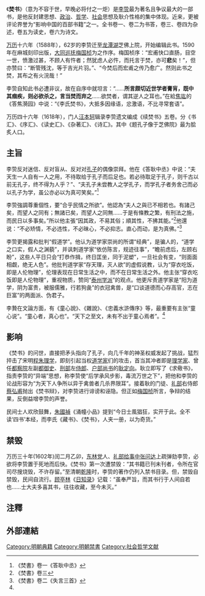 {{Otheruses|subject=一部書|other=秦始皇焚燒書籍的行動|焚书坑儒}}
《'''焚书'''》（意为不容于世，早晚必将付之一炬）是[[李贽|李贽]]最为著名且争议最大的一部书，是他反封建思想、[[政治|政治]]、[[哲学|哲学]]、[[社会|社会]]思想及耿介性格的集中体现。近来，更被评论界誉为“影响中国的百部书籍”之一。全书卷一、卷二为书答，卷三、卷四为杂述，卷五为读史，卷六为诗文。

[[万历|万历]]十六年（1588年），62岁的李贽迁至[[龙潭湖|龙潭湖]]芝佛上院，开始编辑此书。1590年在麻城刻印出版，[[大同|大同]][[巡抚|巡抚]][[梅国桢|梅国桢]]为之作序。梅国桢序：“宏甫快口直肠，目空一世，愤激过甚，不顾人有忤者；然犹虑人必忤，而托言于焚，亦可'''悲'''矣！”，但亦赞曰：“断管残沈，等于吉光片羽。”、“今焚后而宏甫之传乃愈广。然则此书之焚，其布之有火浣哉！”

李贽自知此书必遭非议，故在自序中就坦言：“……'''所言颇切近世学者膏肓，既中其痼疾，则必欲杀之，言当焚而弃之'''……欲焚者，谓其逆人之耳也。”在給[[焦竑|焦竑]]的《答焦漪园》中说：“《李氏焚书》，大抵多因缘语，忿激语，不比寻常套语”。

万历四十六年（1618年），门人[[汪本轲|汪本轲]]辑录李贽遗文编成《续焚书》五卷。分《书汇》、《序汇》、《读史汇》、《杂著汇》、《诗汇》。其中《题孔子像于芝佛院》最为脍炙人口。

==主旨==

李贽反对迷信、反对盲从、反对对[[孔子|孔子]]的偶像崇拜。他在《答耿中丞》中说：“夫天生一人自有一人之用，不待取给于孔子而后足也。若必待取足于孔子，则千古以前无孔子，终不得为人乎？”、“夫孔子未尝教人之学孔子，而学孔子者务舍己而必以孔子为学，虽公亦必以为真可笑矣。”<ref>《焚書》卷一《答耿中丞》</ref>

李贽強調尊重個性，要“合乎民情之所欲”。他認為“夫人之與已不相若也。有諸己矣，而望人之同有；無諸已矣，而望人之同無……于是有條教之繁，有刑法之施，而民日以多事矣。”所以他主張“因其政，不易其俗；順其性，不拂其能。”<ref name="#1">《焚書》卷三</ref>他還说：“不必矫情，不必违性，不必昧心，不必抑志。直心而动，是为真佛。”<ref>《焚書》卷二《失言三首》</ref>

李贽更揭露和批判“假道学”。他认为道学家崇尚的所谓“经典”，是骗人的，“道学之口实，假人之渊藐”，并讽刺道学家“依仿陈言，规迹往事”，“瞻前虑后，左顾右盼”，这些人平日只会“打恭作揖，终日匡坐，同于泥塑”，一旦社会有变，“则面面相觑，绝无人色”。他批判道学家“存天理，灭人欲”的虚假说教，认为“穿衣吃饭，即是人伦物理”，伦理表现在日常生活之中，而不在日常生活之外。他主张“穿衣吃饭即是人伦物理”，重视物质，赞同“[[泰州学派|泰州学派]]”的观点。他更斥责道学家是“阳为道学，阴为富贵，被服儒雅，行若狗彘”的衣冠禽兽，是“口谈道德而心存高官，志在巨富”的两面派、伪君子。

李贄在文論方面，有《童心說》、《雜說》、《忠義水滸傳序》等，最重要有主张“童心说”。“童心者，真心也”。“天下之至文，未有不出于童心焉者”。<ref name="#1"/>

==影响==

《焚书》的问世，直接把矛头指向了孔子，向几千年的神圣权威发起了挑战，猛烈抨击了宋明[[程朱理学|程朱理学]]，即刻引起当权[[道学家|道学家]]们的攻击，首当其冲者即是[[理学家|理学家]]、曾任[[都察院|都察院]]左副[[都御史|都御史]]、[[刑部|刑部]]左[[侍郎|侍郎]]、[[户部|户部]][[尚书|尚书]]的[[耿定向|耿定向]]。耿立即写了《求儆书》，指责李贽的“异端”思想，称李贽使“后学承风步影，毒流万世之下”，把他和李贽的论战形容为“为天下人争所以异于禽兽者几杀界限耳”。接着耿的门徒、[[礼部|礼部]]右侍郎[[蔡弘甫|蔡弘甫]]抛出《焚书辩》，对李贽进行诽谤和诬隐。但正如[[梅国桢|梅国桢]]所言，争辩的结果，反倒益增李贽的声誉。

民间士人欢欣鼓舞，[[朱國禎|朱國禎]]《涌幢小品》提到“今日士風猖狂，实开于此。全不读‘四书’本经，而李氏《藏书》、《焚书》，人夹一册，以为奇货。”  

==禁毁==

万历三十年(1602年)闰二月乙卯，[[东林党|东林党]]人、[[礼部|礼部]][[给事中|给事中]][[張問達_(涇陽)|张问达]]上疏弹劾李贽，必欲将李贽置于死地而后快。《焚书》第一次遭禁毁：“其书籍已刊未刊者，令所在官司尽搜烧毁，不许存留。”至清朝[[乾隆|乾隆]]时，李贽的著作仍列入禁书目录。但，禁毁自禁毁，民间自流行。[[顾亭林|顾亭林]]《[[日知录|日知录]]》记载：“虽奉严旨，而其书行于人间自若也……士大夫多喜其书，往往收藏，至今未灭。”

==注釋==
<div class="references-small">
<references />
</div>

==外部連結==
{{Wikisource|焚書}}

[[Category:明朝典籍|Category:明朝典籍]]
[[Category:明朝禁書|Category:明朝禁書]]
[[Category:社会哲学文献|Category:社会哲学文献]]